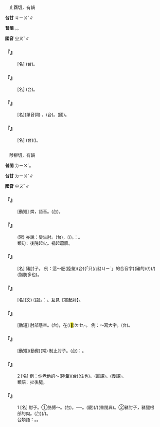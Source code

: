 
=={{ruby|帚|ㄓㄡˇ}}==

　止酉切，有韻

'''台甘''' <rt>ㄐㄧㄨˋ</rt>∥

'''普閩''' {{ruby|(文)|ㄐㄧㄨˋ}}。{{ruby|(白)|ㄑㄧㄨˋ}}。

'''國音''' <rt>ㄓㄡˇ</rt>∥

    

==='''『{{ruby|竹|ㄓㄨˊ}}{{ruby|帚|ㄓㄡˇ}}』'''===
: [名] (台){{ruby|竹|ㄉㄧㆤㆶ}}{{ruby|掃|ㄙㄠ˪}}。
    

==='''『{{ruby|掃|ㄙㄠˇ}}{{ruby|帚|·ㄓㄡˇ}}』'''===
: [名] (台){{ruby|掃|ㄙㄠ˪}}{{ruby|帚|ㄐㄧㄨˋ}}{{ruby|→|ㄑㄧㄨˋ}}。
    

==='''『{{ruby|帚|ㄓㄡˇ}}』'''===
: [名](單音詞) {{ruby|笤|ㄊㄧㄠˊ}}{{ruby|帚|·ㄓㄡˇ}}。(台){{ruby|掃|ㄙㄠ˪}}{{ruby|帚|ㄑㄧㄨˋ/ㄐㄧㄨˋ}}。(國){{ruby|掃|ㄙㄠˋ}}{{ruby|帚|·ㄓㄡˇ}}。
    

==='''『{{ruby|帚|ㄓㄡˇ}}{{ruby|星|ㄒㄧㄥ}}』'''===
: [名] (台){{ruby|掃|ㄙㄠ˪}}{{ruby|帚|ㄐㄧㄨˋ}}{{ruby|星|ㄘㆥ/ㄑㆪ}}({{ruby|彗|ㄏㄨㄧ˫}}{{ruby|星|ㄒㄧㄥ}}{{ruby|丌|ㆤ}}{{ruby|俗|ㄒㄧㆦㆶ ͘}}{{ruby|名|ㄇㄧㄚˊ}})。
    

=={{ruby|肘|ㄓㄡˇ}}==

　陟柳切，有韻

'''普閩''' <rt>ㄉㄧㄨˋ</rt>。

'''台甘''' <rt>ㄉㄧㄨˋ</rt>∥

'''國音''' <rt>ㄓㄡˇ</rt>∥

    

==='''『{{ruby|燜|ㄇㄣˋ}}{{ruby|肘|ㄓㄡˇ}}{{ruby|子|·ㄗˇ}}』'''===
: [動短] 燜，語音{{ruby|：|ㄇㄣ}}。(台){{ruby|炕|ㄎㆲ˪}}{{ruby|豬|ㄉㄨ/ㄉㄧ}}{{ruby|腳|ㄎㄚ}}。
    

==='''『{{ruby|害|ㄏㄞˋ}}{{ruby|起|ㄑㄧˇ}}{{ruby|肘|ㄓㄡˇ}}{{ruby|腋|ㄧˋ}}』'''===
: (常) 亦說：變生肘{{ruby|腋|ㄧˋ/ㄧㄝˋ}}。(台){{ruby|手|ㄑㄧㄨˋ}}{{ruby|股|ㄍㆦˋ}}{{ruby|頭|ㄊㄠˊ}}，{{ruby|胳|ㄍㄜㆷ}}{{ruby|下|ㆤ˫}}{{ruby|空|ㄎㄤ}}{{ruby|是|ㄒㄧ˫}}{{ruby|最|ㄗㄨㆤ˪}}(/{{ruby|尚|ㄒㄧㆲ˫}}){{ruby|接|ㄐㄧㄚㆴ}}{{ruby|近|ㄍㄧㄣ˫/ㄍㄨㄣ˫}}{{ruby|軀|ㄎㄨ}}{{ruby|幹|ㄍㄢˋ}}{{ruby|丌|ㆤ}}{{ruby|所|ㄙㆦˋ}}{{ruby|在|ㄗㄞ˫}}。{{ruby|句|ㄍㄨ˪}}{{ruby|義|ㆣㄧ˫}}{{ruby|是|ㄒㄧ˫}}{{ruby|講|ㄍㆲˋ}}{{ruby|→|ㄍㆲ}}：{{ruby|禍|ㄏㄜ˫}}{{ruby|患|ㄏㄨㄢ˫}}{{ruby|對|ㄉㄨㄧ˪}}{{ruby|身|ㄒㄧㄣ}}{{ruby|邊|ㄅㆪ}}{{ruby|發|ㄏㄨㄚㆵ}}{{ruby|生|ㄒㄧㄥ}}。
:類句：後院起火。禍起蕭牆。
:
    

==='''『{{ruby|肘|ㄓㄡˇ}}{{ruby|兒|ㄦ}}』'''===
: [名] 豬肘子。 例：這～肥(陸彙)(台){{ruby|<mark>&#xffacb;</mark>|ㄗㆤ}}{「只(/此)<rt>ㄐㄧˋ</rt>{{ruby|個|ㆤˊ}}」的合音字}(豬的){{ruby|腿|ㄊㄨㄧˋ}}{{ruby|股|ㄍㆦˋ}}{{ruby|肉|ㆠㄚㆷ}}(/{{ruby|腿|ㄊㄨㄧˋ}}{{ruby|仁|ㆢㄧㄣˊ/ㄌㄧㄣˊ}}{{ruby|肉|ㆠㄚㆷ}}){{ruby|肥|ㄅㄨㄧˊ}}(/{{ruby|有|ㄨ˫}}{{ruby|油|ㄧㄨˊ}})(脂肪多也)。
    

==='''『{{ruby|肘|ㄓㄡˇ}}{{ruby|腋|ㄧˋ}}』'''===
: [名](文) {{ruby|腋|ㄧㄝˋ}}(語)。{{ruby|比|ㄅㄧˋ}}{{ruby|喻|ㆡㄨ˫/ㄌㄨ˫}}：{{ruby|手|ㄑㄧㄨˋ}}{{ruby|後|ㄠ˫}}{{ruby|<mark>&#xf90c1;</mark>|ㄉㆪ˫}}{{ruby|及|ㄍㄚㆴ}}{{ruby|胳|ㄍㄜㆷ}}{{ruby|下|ㆤ˫}}{{ruby|孔|ㄎㄤ}}{{ruby|最|ㄗㄨㆤ˪}}{{ruby|近|ㄍㄨㄣ˫/ㄍㄧㄣ˫}}{{ruby|丌|ㆤ}}{{ruby|所|ㄙㆦˋ}}{{ruby|在|ㄗㄞ˫}}。互見【害起肘{{ruby|腋|ㄧˋ}}】。
    

==='''『{{ruby|懸|ㄒㄩㄢˊ}}{{ruby|肘|ㄓㄡˇ}}』'''===
: [動短] 肘部懸空。(台){{ruby|手|ㄑㄧㄨˋ}}{{ruby|後|ㄠ˫}}{{ruby|蹺|ㄎㄧㄠ}}{{ruby|<mark>&#xffb58;</mark>|ㆣㄧㄚㆷ ͘}}{{ruby|高|ㄍㄨㄢˊ}}，{{ruby|無|ㆠㄜˊ}}{{ruby|靠|ㄎㄨㆤ˪}}在(/<mark>&#xf9549;</mark>)<rt>ㄉㆤㆷ</rt>{{ruby|桌|ㄉㄜㆷ}}{{ruby|面|ㆠㄧㄣ˫}}。 例：～寫大字。(台){{ruby|吊|ㄉㄧㄠ˪}}{{ruby|手|ㄑㄧㄨˋ}}{{ruby|寫|ㄒㄧㄚˋ}}{{ruby|大|ㄉㄨㄚ˫}}{{ruby|字|ㆢㄧ˫/ㄌㄧ˫}}。
    

==='''『{{ruby|掣|ㄔㄜˋ}}{{ruby|肘|ㄓㄡˇ}}』'''===
: [動短](動賓)(常) 制止肘子。(台){{ruby|比|ㄅㄧˋ}}{{ruby|喻|ㆢㄧ˫/ㄌㄨ˫}}：{{ruby|控|ㄎㆲ˪}}{{ruby|制|ㄗㆤ˪}}{{ruby|行|ㄏㄧㄥˊ}}{{ruby|動|ㄉㆲ˫}}。
    

==='''『{{ruby|肘|ㄓㄡˇ}}』'''===
:2  [名] 例：你老{{ruby|掣|ㄔㄜˋ}}他的～(陸彙)(台){{ruby|汝|ㄌㄧˋ}}{{ruby|不|ㄅㄨㆵ}}{{ruby|時|ㄒㄧˊ}}{{ruby|<mark>&#xffc65;</mark>|ㆢㄧㆷ ͘/ㄌㄧㆷ ͘}}(住也){{ruby|伊|ㄧ}}{{ruby|丌|ㆤ}}{{ruby|手|ㄑㄧㄨˋ}}{{ruby|股|ㄍㆦˋ}}{{ruby|頭|ㄊㄠˊ}}。(直譯)。{{ruby|汝|ㄌㄧˋ}}{{ruby|不|ㄅㄨㆵ}}{{ruby|時|ㄒㄧˊ}}{{ruby|在|ㄉㆤㆷ ͘}}{{ruby|扶|ㄆㆦˊ}}{{ruby|伊|·ㄧ}}{{ruby|丌|ㆤ}}{{ruby|後|ㄠ˫}}{{ruby|腳|ㄎㄚ}}(義譯)。
:類語：扯後腿。
:
    

==='''『{{ruby|肘|ㄓㄡˇ}}』'''===
:1  [名] 肘子。①胳膊～。(台){{ruby|人|ㄌㄧㄣˊ/ㆢㄧㄣˊ}}{{ruby|體|ㄊㆤˋ}}{{ruby|手|ㄑㄧㄨˋ}}{{ruby|骨|ㄍㄨㆵ}}{{ruby|頂|ㄉㄧㄥˋ}}{{ruby|下|ㆤ˫}}{{ruby|節|ㄗㄚㆵ}}{{ruby|之|ㄐㄧ}}{{ruby|間|ㄍㄢ}}{{ruby|向|ㄏㄧㆲ˪}}{{ruby|外|ㆣㄨㄚ˫}}{{ruby|突|ㄉㄨㆵ ͘}}{{ruby|起|ㄎㄧˋ}}{{ruby|丌|ㆤ}}{{ruby|骨|ㄍㄨㆵ}}{{ruby|節|ㄗㄚㆵ ͘}}。──{{ruby|手|ㄑㄧㄨˋ}}{{ruby|股|ㄍㆦˋ}}{{ruby|頭|ㄊㄠˊ}}。(廈){{ruby|手|ㄑㄧㄨˋ}}{{ruby|後|ㄠ˫}}{{ruby|靪|ㄉㆪ}}(/{{ruby|手|ㄑㄧㄨˋ}}{{ruby|後|ㄠ˫}}{{ruby|捅|ㄊㆲˋ}})(普閩典)。②豬肘子，豬腿根部的肉。(台){{ruby|豬|ㄉㄧ}}{{ruby|丌|ㆤ}}{{ruby|骹|ㄎㄚ}}{{ruby|肚|ㄉㆦˋ}}{{ruby|肉|ㆠㄚㆷ}}(/{{ruby|仁|ㆢㄧㄣˊ/ㄌㄧㄣˊ}})。
:台類語：{{ruby|手|ㄑㄧㄨˋ}}{{ruby|斡|ㄨㄚㆵ}}{{ruby|彎|ㄨㄢ}}。{{ruby|手|ㄑㄧㄨˋ}}{{ruby|蹺|ㄎㄧㄠ}}。
:
    
